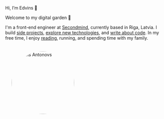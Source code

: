 <div className="flex-wrap-mobile">
<div>
<Text sx={{ fontSize: [4, 5, 6], fontWeight: `bold`, color: `heading` }}>Hi, I’m Edvins 👋</Text>

Welcome to my digital garden 🌱

I'm a front-end engineer at [Secondmind](https://secondmind.ai/), currently based in Riga, Latvia. I build <a href="/projects">side projects</a>, <a href="/self-education">explore new technologies</a>, and <a href="/blog">write about code</a>. In my free time, I enjoy <a href="https://edvins.io/books">reading</a>, running, and spending time with my family.
</div>

<img src="/profile.jpg" alt="Edvins Antonovs" style="border-radius: 50%; width: 200px; height: 200px; margin-top: 20px; margin-left: 20px; margin-bottom: 20px;" />
</div>
